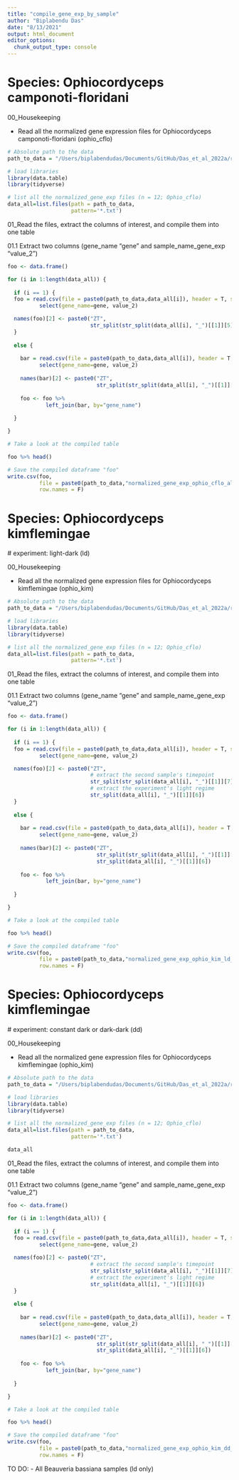 ```yaml
---
title: "compile_gene_exp_by_sample"
author: "Biplabendu Das"
date: "8/13/2021"
output: html_document
editor_options: 
  chunk_output_type: console
---
```


# Species: Ophiocordyceps camponoti-floridani

00_Housekeeping

- Read all the normalized gene expression files for Ophiocordyceps camponoti-floridani (ophio_cflo)

```r
# Absolute path to the data
path_to_data = "/Users/biplabendudas/Documents/GitHub/Das_et_al_2022a/results/normalized_gene_exp/ophio_cflo/"

# load libraries
library(data.table)
library(tidyverse)

# list all the normalized_gene_exp files (n = 12; Ophio_cflo)
data_all=list.files(path = path_to_data,
                    pattern='*.txt')
```

01_Read the files, extract the columns of interest, and compile them into one table

01.1
Extract two columns 
(gene_name "gene" and sample_name_gene_exp "value_2")

```r

foo <- data.frame()

for (i in 1:length(data_all)) {
  
  if (i == 1) {
  foo = read.csv(file = paste0(path_to_data,data_all[i]), header = T, sep = "\t") %>%
          select(gene_name=gene, value_2)

  names(foo)[2] <- paste0("ZT",
                          str_split(str_split(data_all[i], "_")[[1]][5], ".txt")[[1]][1])
  }
  
  else {
    
    bar = read.csv(file = paste0(path_to_data,data_all[i]), header = T, sep = "\t") %>%
          select(gene_name=gene, value_2)
    
    names(bar)[2] <- paste0("ZT",
                            str_split(str_split(data_all[i], "_")[[1]][5], ".txt")[[1]][1])
    
    foo <- foo %>% 
            left_join(bar, by="gene_name")
    
  }

}

# Take a look at the compiled table

foo %>% head()

# Save the compiled dataframe "foo"
write.csv(foo,
          file = paste0(path_to_data,"normalized_gene_exp_ophio_cflo_all_samples.csv"),
          row.names = F)

```


# Species: Ophiocordyceps kimflemingae
  # experiment: light-dark (ld)

00_Housekeeping

- Read all the normalized gene expression files for Ophiocordyceps kimflemingae (ophio_kim)

```r
# Absolute path to the data
path_to_data = "/Users/biplabendudas/Documents/GitHub/Das_et_al_2022a/results/normalized_gene_exp/ophio_kim/ld/"

# load libraries
library(data.table)
library(tidyverse)

# list all the normalized_gene_exp files (n = 12; Ophio_cflo)
data_all=list.files(path = path_to_data,
                    pattern='*.txt')
```

01_Read the files, extract the columns of interest, and compile them into one table

01.1
Extract two columns 
(gene_name "gene" and sample_name_gene_exp "value_2")

```r

foo <- data.frame()

for (i in 1:length(data_all)) {
  
  if (i == 1) {
  foo = read.csv(file = paste0(path_to_data,data_all[i]), header = T, sep = "\t") %>%
          select(gene_name=gene, value_2)

  names(foo)[2] <- paste0("ZT",
                          # extract the second sample's timepoint
                          str_split(str_split(data_all[i], "_")[[1]][7], ".txt")[[1]][1],
                          # extract the experiment's light regime
                          str_split(data_all[i], "_")[[1]][6])
  }
  
  else {
    
    bar = read.csv(file = paste0(path_to_data,data_all[i]), header = T, sep = "\t") %>%
          select(gene_name=gene, value_2)
    
    names(bar)[2] <- paste0("ZT",
                            str_split(str_split(data_all[i], "_")[[1]][7], ".txt")[[1]][1],
                            str_split(data_all[i], "_")[[1]][6])
    
    foo <- foo %>% 
            left_join(bar, by="gene_name")
    
  }

}

# Take a look at the compiled table

foo %>% head()

# Save the compiled dataframe "foo"
write.csv(foo,
          file = paste0(path_to_data,"normalized_gene_exp_ophio_kim_ld_samples.csv"),
          row.names = F)

```


# Species: Ophiocordyceps kimflemingae
  # experiment: constant dark or dark-dark (dd)

00_Housekeeping

- Read all the normalized gene expression files for Ophiocordyceps kimflemingae (ophio_kim)

```r
# Absolute path to the data
path_to_data = "/Users/biplabendudas/Documents/GitHub/Das_et_al_2022a/results/normalized_gene_exp/ophio_kim/dd/"

# load libraries
library(data.table)
library(tidyverse)

# list all the normalized_gene_exp files (n = 12; Ophio_cflo)
data_all=list.files(path = path_to_data,
                    pattern='*.txt')

data_all
```

01_Read the files, extract the columns of interest, and compile them into one table

01.1
Extract two columns 
(gene_name "gene" and sample_name_gene_exp "value_2")

```r

foo <- data.frame()

for (i in 1:length(data_all)) {
  
  if (i == 1) {
  foo = read.csv(file = paste0(path_to_data,data_all[i]), header = T, sep = "\t") %>%
          select(gene_name=gene, value_2)

  names(foo)[2] <- paste0("ZT",
                          # extract the second sample's timepoint
                          str_split(str_split(data_all[i], "_")[[1]][7], ".txt")[[1]][1],
                          # extract the experiment's light regime
                          str_split(data_all[i], "_")[[1]][6])
  }
  
  else {
    
    bar = read.csv(file = paste0(path_to_data,data_all[i]), header = T, sep = "\t") %>%
          select(gene_name=gene, value_2)
    
    names(bar)[2] <- paste0("ZT",
                            str_split(str_split(data_all[i], "_")[[1]][7], ".txt")[[1]][1],
                            str_split(data_all[i], "_")[[1]][6])
    
    foo <- foo %>% 
            left_join(bar, by="gene_name")
    
  }

}

# Take a look at the compiled table

foo %>% head()

# Save the compiled dataframe "foo"
write.csv(foo,
          file = paste0(path_to_data,"normalized_gene_exp_ophio_kim_dd_samples.csv"),
          row.names = F)

```

TO DO:
- All Beauveria bassiana samples (ld only)
